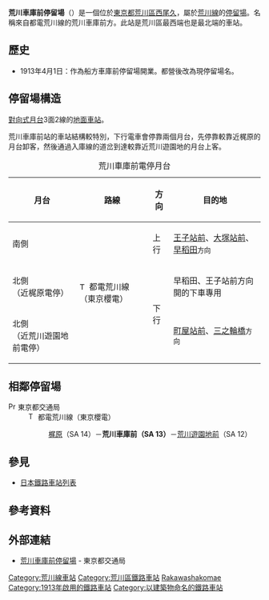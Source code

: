 {{NoteTA|1 = zh:荒川車庫前站; zh-cn:荒川车库前站; zh-tw:荒川車庫前車站; zh-hk:荒川車庫前站; }}
{{日本車站資訊
|公司色       = #009f40
|文字色     = 
|站名       = 荒川車庫前停留場
|圖片       = Arakawa tram (289759079).jpg
|pxl        = 
|圖片說明   = 車站全景（2006年11月）
|日文原名   = 荒川車庫前
|平假名   = あらかわしゃこまえ
|羅馬拼音   = Arakawa-Shakomae
|副站名    = 
|電報略號   = 
|所在地     = {{JPN}}[[東京都|東京都]][[荒川區|荒川區]][[西尾久|西尾久]]七丁目、八丁目
|車站構造     = [[地面車站|地面車站]]
|月台配置     = 2面2線
|啟用年月日 = 1913年4月1日
|廢站年月日 = 
|乘客人數   = 
|上下車人次   = 
|統計年度   = 
|轉車       = 
|備註       = 設有[[荒川電車營業所|荒川電車營業所]]
|adjacent = {{Adjacent stations|system=東京都電車|line=SA|left=荒川遊園地前|right=梶原|note-left=SA 12<br />0.5km|note-mid={{車站編號r|SA|13|#ee86a7|4}}<br />距離[[三之輪橋停留場|三之輪橋]]4.6km|note-right=SA 14<br />0.4km}}
}}
'''荒川車庫前停留場'''（{{jpn|j=荒川車庫前停留場|hg=あらかわしゃこまえていりゅうじょ|rm=Arakawa-shakomae teiryūjo|f=y}}）是一個位於[[東京都|東京都]][[荒川區|荒川區]][[西尾久|西尾久]]，屬於[[荒川線|荒川線]]的[[鐵路車站|停留場]]。名稱來自都電荒川線的荒川車庫前方。此站是荒川區最西端也是最北端的車站。
== 歷史 ==
* 1913年4月1日：作為船方車庫前停留場開業。都營後改為現停留場名。

==停留場構造==
[[對向式月台|對向式月台]]3面2線的[[地面車站|地面車站]]。

荒川車庫前站的車站結構較特別，下行電車會停靠兩個月台，先停靠較靠近梶原的月台卸客，然後通過入庫線的道岔到達較靠近荒川遊園地的月台上客。
{| class="wikitable"
|+ 荒川車庫前電停月台
|-
!月台!!路線!!方向!!目的地
|-
! 南側
| rowspan=3|[[File:Tokyo_Sakura_Tram_symbol.svg|15px]] 都電荒川線（東京櫻電）
| 上行
| [[王子站#東京都交通局|王子站前]]、[[大塚站_(東京都)#東京都交通局|大塚站前]]、[[早稻田停留場|早稻田]]<small>方向</small>
|-
! 北側<br/>（近梶原電停）
| rowspan=2|下行
| 早稻田、王子站前方向開的下車專用
|-
! 北側<br/>（近荒川遊園地前電停）
| [[町屋站#東京都交通局|町屋站前]]、[[三之輪橋停留場|三之輪橋]]<small>方向</small>
|}

== 相鄰停留場 ==
; [[File:PrefSymbol-Tokyo.svg|15px]] 東京都交通局
: [[File:Tokyo_Sakura_Tram_symbol.svg|15px]] 都電荒川線（東京櫻電）
:: [[梶原停留場|梶原]]（SA 14）－'''荒川車庫前（SA 13）'''－[[荒川遊園地前停留場|荒川遊園地前]]（SA 12）
== 參見 ==
{{Commonscat|Arakawa-Shakomae Station}}
* [[日本鐵路車站列表|日本鐵路車站列表]]
== 參考資料 ==
{{Reflist}}
== 外部連結 ==
*[https://www.kotsu.metro.tokyo.jp/toden/stations/arakawa-shakomae/ 荒川車庫前停留場] {{Wayback|url=https://www.kotsu.metro.tokyo.jp/toden/stations/arakawa-shakomae/ |date=20200404151614 }} - 東京都交通局

{{都電荒川線}}
{{DEFAULTSORT:Arakawa-Shakomae}}
[[Category:荒川線車站|Category:荒川線車站]]
[[Category:荒川區鐵路車站|Category:荒川區鐵路車站]]
[[Category:日本鐵路車站_A|Rakawashakomae]]
[[Category:1913年啟用的鐵路車站|Category:1913年啟用的鐵路車站]]
[[Category:以建築物命名的鐵路車站|Category:以建築物命名的鐵路車站]]